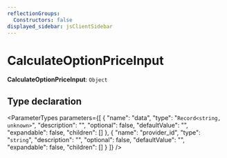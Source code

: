```yaml
---
reflectionGroups:
  Constructors: false
displayed_sidebar: jsClientSidebar
---
```



# CalculateOptionPriceInput

 **CalculateOptionPriceInput**: `Object`

## Type declaration

<ParameterTypes parameters={[
  {
    "name": "data",
    "type": "`Record<string, unknown>`",
    "description": "",
    "optional": false,
    "defaultValue": "",
    "expandable": false,
    "children": []
  },
  {
    "name": "provider_id",
    "type": "`string`",
    "description": "",
    "optional": false,
    "defaultValue": "",
    "expandable": false,
    "children": []
  }
]} />
